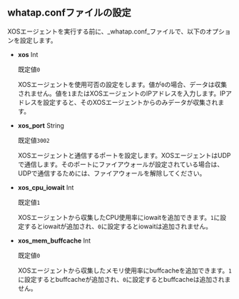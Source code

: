 ## whatap.confファイルの設定

XOSエージェントを実行する前に、_whatap.conf_ファイルで、以下のオプションを設定します。

- **xos** <span class='type'>Int</span>

  既定値`0`

  XOSエージェントを使用可否の設定をします。値が`0`の場合、データは収集されません。値を`1`またはXOSエージェントのIPアドレスを入力します。IPアドレスを設定すると、そのXOSエージェントからのみデータが収集されます。

- **xos_port** <span class='type'>String</span>

  既定値`3002`

  XOSエージェントと通信するポートを設定します。XOSエージェントはUDPで通信します。そのポートにファイアウォールが設定されている場合は、UDPで通信するためには、ファイアウォールを解除してください。

- **xos_cpu_iowait** <span class='type'>Int</span>

  既定値`1`

  XOSエージェントから収集したCPU使用率にiowaitを追加できます。`1`に設定するとiowaitが追加され、`0`に設定するとiowaitは追加されません。

- **xos_mem_buffcache** <span class='type'>Int</span>

  既定値`0`

  XOSエージェントから収集したメモリ使用率にbuffcacheを追加できます。`1`に設定するとbuffcacheが追加され、`0`に設定するとbuffcacheは追加されません。
